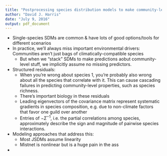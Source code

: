 ```yaml
---
title: "Postprocessing species distribution models to make community-level predictions"
author: "David J. Harris"
date: "July 9, 2016"
output: pdf_document
---
```


* Single-species SDMs are common & have lots of good options/tools for different scenarios
* In practice, we'll always miss important environmental drivers: Communities aren't just bags of climatically-compatible species
    * But when we "stack" SDMs to make predictions aobut community-level stuff, we implicitly assume no missing predictors.
* Structured residuals:
    * When you're wrong about species 1, you're probably also wrong about all the species that correlate with it. This can cause cascading failures in predicting community-level properties, such as species richness.
    * There's important biology in these residuals
    * Leading eigenvectors of the covariance matrix represent systematic gradients in species composition, e.g. due to non-climate factors that favor one guild over another
    * Entries of $-\Sigma^{-1}$, i.e. the partial correlations among species, approximately describe the sign and magnitude of pairwise species interactions.
* Modeling approaches that address this:
    * Most JSDMs assume linearity
    * Mistnet is nonlinear but is a huge pain in the ass
* 
